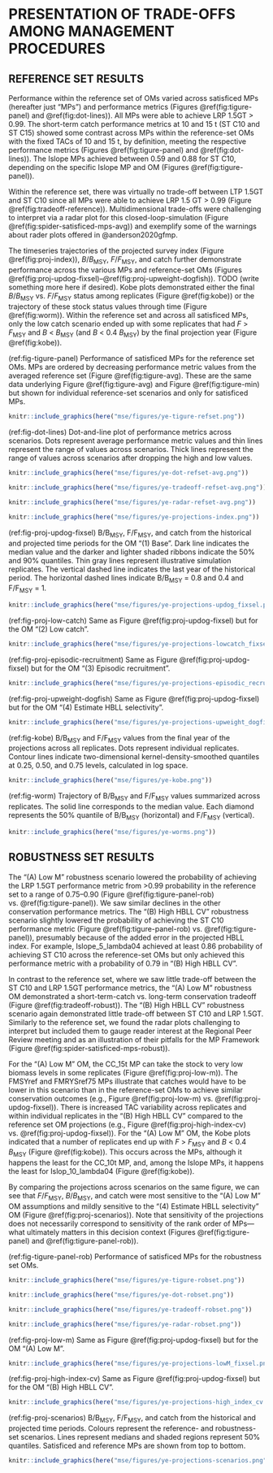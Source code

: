 # PRESENTATION OF TRADE-OFFS AMONG MANAGEMENT PROCEDURES {#sec:results}

## REFERENCE SET RESULTS

Performance within the reference set of OMs varied across satisficed MPs (hereafter just "MPs") and performance metrics (Figures \@ref(fig:tigure-panel) and \@ref(fig:dot-lines)).
All MPs were able to achieve LRP 1.5GT > 0.99.
The short-term catch performance metrics at 10 and 15 t (ST C10 and ST C15) showed some contrast across MPs within the reference-set OMs with the fixed TACs of 10 and 15 t, by definition, meeting the respective performance metrics (Figures \@ref(fig:tigure-panel) and \@ref(fig:dot-lines)).
The Islope MPs achieved between 0.59 and 0.88 for ST C10, depending on the specific Islope MP and OM (Figures \@ref(fig:tigure-panel)).

<!--
A dot-and-line plot of the performance metrics aggregated across scenarios helps compare performance across MPs (Figure \@ref(fig:dot-lines)).
In general, variation performance metric values for any one MP across reference-set OMs was small, with the slight exception of Islope_10_lambda08 for LT C20 (Figure \@ref(fig:dot-lines)).
-->

Within the reference set, there was virtually no trade-off between LTP 1.5GT and ST C10 since all MPs were able to achieve LRP 1.5 GT > 0.99 (Figure \@ref(fig:tradeoff-reference)).
Multidimensional trade-offs were challenging to interpret via a radar plot for this closed-loop-simulation (Figure \@ref(fig:spider-satisficed-mps-avg)) and exemplify some of the warnings about rader plots offered in @anderson2020gfmp.

The timeseries trajectories of the projected survey index (Figure \@ref(fig:proj-index)), *B*/*B*~MSY~, *F*/*F*~MSY~, and catch further demonstrate performance across the various MPs and reference-set OMs (Figures \@ref(fig:proj-updog-fixsel)--\@ref(fig:proj-upweight-dogfish)).
TODO (write something more here if desired).
<!-- - FMSYref shows that catches can be increased without increasing risk of falling below LRP. This is due to current high probability of being above LRP in the OM. -->
Kobe plots demonstrated either the final *B*/*B*~MSY~ vs. *F*/*F*~MSY~ status among replicates (Figure \@ref(fig:kobe)) or the trajectory of these stock status values through time (Figure \@ref(fig:worm)).
Within the reference set and across all satisficed MPs, only the low catch scenario ended up with some replicates that had *F* > *F*~MSY~ and *B* < *B*~MSY~ (and *B* < 0.4 *B*~MSY~) by the final projection year (Figure \@ref(fig:kobe)).

(ref:fig-tigure-panel) Performance of satisficed MPs for the reference set OMs.
MPs are ordered by decreasing performance metric values from the averaged reference set (Figure \@ref(fig:tigure-avg).
These are the same data underlying Figure \@ref(fig:tigure-avg) and Figure \@ref(fig:tigure-min) but shown for individual reference-set scenarios and only for satisficed MPs.

```r
knitr::include_graphics(here("mse/figures/ye-tigure-refset.png"))
```

\clearpage

(ref:fig-dot-lines)
Dot-and-line plot of performance metrics across scenarios.
Dots represent average performance metric values and thin lines represent the range of values across scenarios.
Thick lines represent the range of values across scenarios after dropping the high and low values.

```r
knitr::include_graphics(here("mse/figures/ye-dot-refset-avg.png"))
```

\clearpage

```r
knitr::include_graphics(here("mse/figures/ye-tradeoff-refset-avg.png"))
```

\clearpage

```r
knitr::include_graphics(here("mse/figures/ye-radar-refset-avg.png"))
```

\clearpage

```r
knitr::include_graphics(here("mse/figures/ye-projections-index.png"))
```

\clearpage

(ref:fig-proj-updog-fixsel) B/B~MSY~, F/F~MSY~, and catch from the historical and projected time periods for the OM "(1) Base".
Dark line indicates the median value and the darker and lighter shaded ribbons indicate the 50% and 90% quantiles.
Thin gray lines represent illustrative simulation replicates.
The vertical dashed line indicates the last year of the historical period.
The horizontal dashed lines indicate B/B~MSY~ = 0.8 and 0.4 and F/F~MSY~ = 1.

```r
knitr::include_graphics(here("mse/figures/ye-projections-updog_fixsel.png"))
```

(ref:fig-proj-low-catch) Same as Figure \@ref(fig:proj-updog-fixsel) but for the OM "(2) Low catch".

```r
knitr::include_graphics(here("mse/figures/ye-projections-lowcatch_fixsel.png"))
```

(ref:fig-proj-episodic-recruitment) Same as Figure \@ref(fig:proj-updog-fixsel) but for the OM "(3) Episodic recruitment".

```r
knitr::include_graphics(here("mse/figures/ye-projections-episodic_recruitment.png"))
```

(ref:fig-proj-upweight-dogfish) Same as Figure \@ref(fig:proj-updog-fixsel) but for the OM "(4) Estimate HBLL selectivity".

```r
knitr::include_graphics(here("mse/figures/ye-projections-upweight_dogfish.png"))
```

\clearpage

(ref:fig-kobe) B/B~MSY~ and F/F~MSY~ values from the final year of the projections across all replicates.
Dots represent individual replicates.
Contour lines indicate two-dimensional kernel-density-smoothed quantiles at 0.25, 0.50, and 0.75 levels, calculated in log space.

```r
knitr::include_graphics(here("mse/figures/ye-kobe.png"))
```

\clearpage

(ref:fig-worm) Trajectory of B/B~MSY~ and F/F~MSY~ values summarized across replicates.
The solid line corresponds to the median value.
Each diamond represents the 50% quantile of B/B~MSY~ (horizontal) and F/F~MSY~ (vertical).

```r
knitr::include_graphics(here("mse/figures/ye-worms.png"))
```

\clearpage

## ROBUSTNESS SET RESULTS

The "(A) Low M" robustness scenario lowered the probability of achieving the LRP 1.5GT performance metric from >0.99 probability in the reference set to a range of 0.75--0.90 (Figure \@ref(fig:tigure-panel-rob) vs. \@ref(fig:tigure-panel)).
We saw similar declines in the other conservation performance metrics.
The "(B) High HBLL CV" robustness scenario slightly lowered the probability of achieving the ST C10 performance metric (Figure \@ref(fig:tigure-panel-rob) vs. \@ref(fig:tigure-panel)), presumably because of the added error in the projected HBLL index.
For example, Islope_5_lambda04 achieved at least 0.86 probability of achieving ST C10 across the reference-set OMs but only achieved this performance metric with a probability of 0.79 in "(B) High HBLL CV".

In contrast to the reference set, where we saw little trade-off between the ST C10 and LRP 1.5GT performance metrics, the "(A) Low M" robustness OM demonstrated a short-term-catch vs. long-term conservation tradeoff (Figure \@ref(fig:tradeoff-robust)).
The "(B) High HBLL CV" robustness scenario again demonstrated little trade-off between ST C10 and LRP 1.5GT.
Similarly to the reference set, we found the radar plots challenging to interpret but included them to gauge reader interest at the Regional Peer Review meeting and as an illustration of their pitfalls for the MP Framework (Figure \@ref(fig:spider-satisficed-mps-robust)).

For the "(A) Low M" OM, the CC_15t MP can take the stock to very low biomass levels in some replicates (Figure \@ref(fig:proj-low-m)).
The FMSYref and FMRYSref75 MPs illustrate that catches would have to be lower in this scenario than in the reference-set OMs to achieve similar conservation outcomes (e.g., Figure \@ref(fig:proj-low-m) vs. \@ref(fig:proj-updog-fixsel)).
There is increased TAC variability across replicates and within individual replicates in the "(B) High HBLL CV" compared to the reference set OM projections (e.g., Figure \@ref(fig:proj-high-index-cv) vs. \@ref(fig:proj-updog-fixsel)).
For the "(A) Low M" OM, the Kobe plots indicated that a number of replicates end up with *F* > *F*~MSY~ and *B* < 0.4 *B*~MSY~  (Figure \@ref(fig:kobe)). 
This occurs across the MPs, although it happens the least for the CC_10t MP, and, among the Islope MPs, it happens the least for Islop_10_lambda04 (Figure \@ref(fig:kobe)).

By comparing the projections across scenarios on the same figure, we can see that *F*/*F*~MSY~, *B*/*B*~MSY~, and catch were most sensitive to the "(A) Low M" OM assumptions and mildly sensitive to the "(4) Estimate HBLL selectivity" OM (Figure \@ref(fig:proj-scenarios)). 
Note that sensitivity of the projections does not necessarily correspond to sensitivity of the rank order of MPs---what ultimately matters in this decision context (Figures \@ref(fig:tigure-panel) and \@ref(fig:tigure-panel-rob)).

(ref:fig-tigure-panel-rob) Performance of satisficed MPs for the robustness set OMs.

```r
knitr::include_graphics(here("mse/figures/ye-tigure-robset.png"))
```

```r
knitr::include_graphics(here("mse/figures/ye-dot-robset.png"))
```

```r
knitr::include_graphics(here("mse/figures/ye-tradeoff-robset.png"))
```

```r
knitr::include_graphics(here("mse/figures/ye-radar-robset.png"))
```

(ref:fig-proj-low-m) Same as Figure \@ref(fig:proj-updog-fixsel) but for the OM "(A) Low M".

```r
knitr::include_graphics(here("mse/figures/ye-projections-lowM_fixsel.png"))
```

(ref:fig-proj-high-index-cv) Same as Figure \@ref(fig:proj-updog-fixsel) but for the OM "(B) High HBLL CV".

```r
knitr::include_graphics(here("mse/figures/ye-projections-high_index_cv.png"))
```

(ref:fig-proj-scenarios) B/B~MSY~, F/F~MSY~, and catch from the historical and projected time periods.
Colours represent the reference- and robustness-set scenarios.
Lines represent medians and shaded regions represent 50% quantiles.
Satisficed and reference MPs are shown from top to bottom.

```r
knitr::include_graphics(here("mse/figures/ye-projections-scenarios.png"))
```

\clearpage

